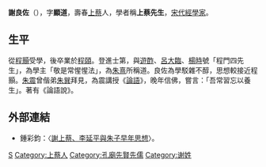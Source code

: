 {{unreferenced|time=2009-5-12}}
'''謝良佐'''（{{bd|1050年||1103年}}），字'''顯道'''，壽春[[上蔡|上蔡]]人，學者稱'''上蔡先生'''，[[宋代|宋代]][[經學家|經學家]]。

== 生平 ==
從[[程顥|程顥]]受學，後卒業於[[程頤|程頤]]。登進士第，與[[遊酢|遊酢]]、[[呂大臨|呂大臨]]、[[楊時_(宋朝)|楊時]]號「程門四先生」，為學主「敬是常惺惺法」，為[[朱熹|朱熹]]所稱道。良佐為學駁雜不醇，思想較接近程顥。[[朱震|朱震]]曾偕弟[[朱巽|朱巽]]拜見，為震講授《[[論語|論語]]》，晚年信佛，嘗言：「吾常習忘以養生」。著有《論語說》。

==外部連結==
*鍾彩鈞：〈[http://thjcs.web.nthu.edu.tw/files/14-1662-41204,r2944-1.php 謝上蔡、李延平與朱子早年思想]{{Wayback|url=http://thjcs.web.nthu.edu.tw/files/14-1662-41204,r2944-1.php |date=20160304191444 }}〉。
[[Category:宋朝理學家|S]]
[[Category:上蔡人|Category:上蔡人]]
[[Category:孔廟先賢先儒|Category:孔廟先賢先儒]]
[[Category:谢姓|Category:谢姓]]